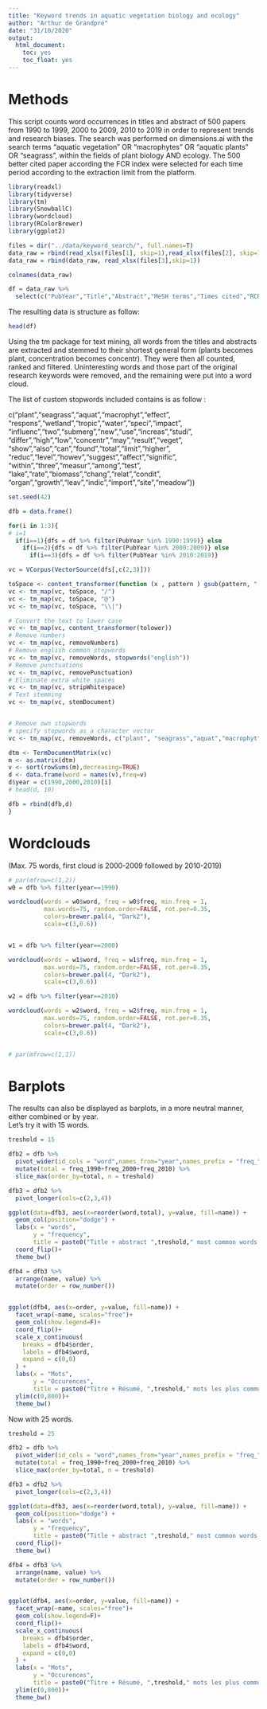 ```yaml
---
title: "Keyword trends in aquatic vegetation biology and ecology"
author: "Arthur de Grandpré"
date: "31/10/2020"
output: 
  html_document: 
    toc: yes
    toc_float: yes
---
```

# Methods

This script counts word occurrences in titles and abstract of 500 papers from 1990 to 1999, 2000 to 2009, 2010 to 2019 in order to represent trends and research biases. The search was performed on dimensions.ai with the search terms "aquatic vegetation" OR "macrophytes" OR "aquatic plants" OR "seagrass", within the fields of plant biology AND ecology. The 500 better cited paper according the FCR index were selected for each time period according to the extraction limit from the platform.

```r
library(readxl)
library(tidyverse)
library(tm)
library(SnowballC)
library(wordcloud)
library(RColorBrewer)
library(ggplot2)
```

```r
files = dir("../data/keyword_search/", full.names=T)
data_raw = rbind(read_xlsx(files[1], skip=1),read_xlsx(files[2], skip=1))
data_raw = rbind(data_raw, read_xlsx(files[3],skip=1))

colnames(data_raw)

df = data_raw %>% 
  select(c("PubYear","Title","Abstract","MeSH terms","Times cited","RCR","FCR"))

```

The resulting data is structure as follow: 

```r
head(df)
```

Using the tm package for text mining, all words from the titles and abstracts are extracted and stemmed to their shortest general form (plants becomes plant, concentration becomes concentr). They were then all counted, ranked and filtered. Uninteresting words and those part of the original research keywords were removed, and the remaining were put into a word cloud.  
  
The list of custom stopwords included contains is as follow :  

c("plant","seagrass","aquat","macrophyt","effect",  
"respons","wetland","tropic","water","speci","impact",  
"influenc","two","submerg","new","use","increas","studi",  
"differ","high","low","concentr","may","result","veget",  
"show","also","can","found","total","limit","higher",  
"reduc","level","howev","suggest","affect","signific",  
"within","three","measur","among","test",
"lake","rate","biomass","chang","relat","condit",
"organ","growth","leav","indic","import","site","meadow"))


```r
set.seed(42)

dfb = data.frame()

for(i in 1:3){
# i=1
  if(i==1){dfs = df %>% filter(PubYear %in% 1990:1999)} else
    if(i==2){dfs = df %>% filter(PubYear %in% 2000:2009)} else
      if(i==3){dfs = df %>% filter(PubYear %in% 2010:2019)}

vc = VCorpus(VectorSource(dfs[,c(2,3)]))

toSpace <- content_transformer(function (x , pattern ) gsub(pattern, " ", x))
vc <- tm_map(vc, toSpace, "/")
vc <- tm_map(vc, toSpace, "@")
vc <- tm_map(vc, toSpace, "\\|")

# Convert the text to lower case
vc <- tm_map(vc, content_transformer(tolower))
# Remove numbers
vc <- tm_map(vc, removeNumbers)
# Remove english common stopwords
vc <- tm_map(vc, removeWords, stopwords("english"))
# Remove punctuations
vc <- tm_map(vc, removePunctuation)
# Eliminate extra white spaces
vc <- tm_map(vc, stripWhitespace)
# Text stemming
vc <- tm_map(vc, stemDocument)


# Remove own stopwords
# specify stopwords as a character vector
vc <- tm_map(vc, removeWords, c("plant", "seagrass","aquat","macrophyt","effect","respons","wetland","tropic","water","speci","impact","influenc","two","submerg","new","use","increas","studi","differ","high","low","concentr","may","result","veget","show","also","can","found","total","limit","higher","reduc","level","howev","suggest","affect","signific","within","three","measur","among","test","lake","rate","biomass","chang","relat","condit","organ","growth","leav","indic","import","site","meadow"))

dtm <- TermDocumentMatrix(vc)
m <- as.matrix(dtm)
v <- sort(rowSums(m),decreasing=TRUE)
d <- data.frame(word = names(v),freq=v)
d$year = c(1990,2000,2010)[i]
# head(d, 10)

dfb = rbind(dfb,d)
}

```

# Wordclouds

(Max. 75 words, first cloud is 2000-2009 followed by 2010-2019)  

```r
# par(mfrow=c(1,2))
w0 = dfb %>% filter(year==1990)

wordcloud(words = w0$word, freq = w0$freq, min.freq = 1,
          max.words=75, random.order=FALSE, rot.per=0.35, 
          colors=brewer.pal(4, "Dark2"),
          scale=c(3,0.6))


w1 = dfb %>% filter(year==2000)

wordcloud(words = w1$word, freq = w1$freq, min.freq = 1,
          max.words=75, random.order=FALSE, rot.per=0.35, 
          colors=brewer.pal(4, "Dark2"),
          scale=c(3,0.6))

w2 = dfb %>% filter(year==2010)

wordcloud(words = w2$word, freq = w2$freq, min.freq = 1,
          max.words=75, random.order=FALSE, rot.per=0.35, 
          colors=brewer.pal(4, "Dark2"),
          scale=c(3,0.6))


# par(mfrow=c(1,1))
```

# Barplots
The results can also be displayed as barplots, in a more neutral manner, either combined or by year.  
Let's try it with 15 words.

```r
treshold = 15

dfb2 = dfb %>% 
  pivot_wider(id_cols = "word",names_from="year",names_prefix = "freq_",values_from="freq") %>% 
  mutate(total = freq_1990+freq_2000+freq_2010) %>% 
  slice_max(order_by=total, n = treshold)

dfb3 = dfb2 %>% 
  pivot_longer(cols=c(2,3,4))

ggplot(data=dfb3, aes(x=reorder(word,total), y=value, fill=name)) +
  geom_col(position="dodge") +
  labs(x = "words",
       y = "frequency",
       title = paste0("Title + abstract ",treshold," most common words, 1990 - 2019")) +
  coord_flip()+
  theme_bw()

dfb4 = dfb3 %>% 
  arrange(name, value) %>% 
  mutate(order = row_number())


ggplot(dfb4, aes(x=order, y=value, fill=name)) +
  facet_wrap(~name, scales="free")+
  geom_col(show.legend=F)+
  coord_flip()+
  scale_x_continuous(
    breaks = dfb4$order,
    labels = dfb4$word,
    expand = c(0,0)
  ) +
  labs(x = "Mots",
       y = "Occurences",
       title = paste0("Titre + Résumé, ",treshold," mots les plus communs, 1990 - 2019")) +
  ylim(c(0,800))+
  theme_bw()

```

Now with 25 words.

```r
treshold = 25

dfb2 = dfb %>% 
  pivot_wider(id_cols = "word",names_from="year",names_prefix = "freq_",values_from="freq") %>% 
  mutate(total = freq_1990+freq_2000+freq_2010) %>% 
  slice_max(order_by=total, n = treshold)

dfb3 = dfb2 %>% 
  pivot_longer(cols=c(2,3,4))

ggplot(data=dfb3, aes(x=reorder(word,total), y=value, fill=name)) +
  geom_col(position="dodge") +
  labs(x = "words",
       y = "frequency",
       title = paste0("Title + abstract ",treshold," most common words, 1990 - 2019")) +
  coord_flip()+
  theme_bw()

dfb4 = dfb3 %>% 
  arrange(name, value) %>% 
  mutate(order = row_number())


ggplot(dfb4, aes(x=order, y=value, fill=name)) +
  facet_wrap(~name, scales="free")+
  geom_col(show.legend=F)+
  coord_flip()+
  scale_x_continuous(
    breaks = dfb4$order,
    labels = dfb4$word,
    expand = c(0,0)
  ) +
  labs(x = "Mots",
       y = "Occurences",
       title = paste0("Titre + Résumé, ",treshold," mots les plus communs, 1990 - 2019")) +
  ylim(c(0,800))+
  theme_bw()

```


